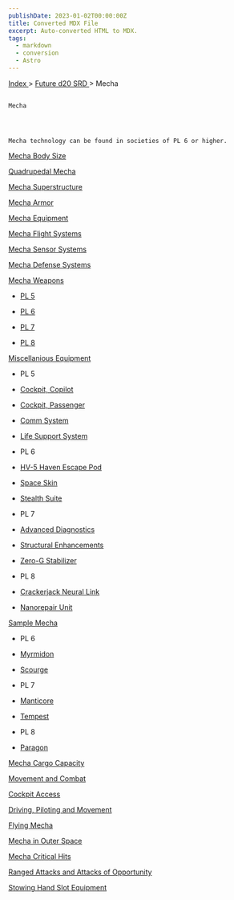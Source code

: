 ```yaml
---
publishDate: 2023-01-02T00:00:00Z
title: Converted MDX File
excerpt: Auto-converted HTML to MDX.
tags:
  - markdown
  - conversion
  - Astro
---
```


[
Index
](-index) >
[
Future d20 SRD
](future-d20-srd-index) > Mecha

##

    Mecha




    Mecha technology can be found in societies of PL 6 or higher.

[
Mecha Body Size
](future-d20-srd-mecha-mecha-body-size)

[
Quadrupedal Mecha
](future-d20-srd-mecha-quadrupedal-mecha)

[
Mecha Superstructure
](future-d20-srd-mecha-mecha-superstructure)

[
Mecha Armor
](future-d20-srd-mecha-mecha-armor)

[
Mecha Equipment
](future-d20-srd-mecha-mecha-equipment)

[
Mecha Flight Systems
](future-d20-srd-mecha-mecha-flight-systems)

[
Mecha Sensor Systems
](future-d20-srd-mecha-mecha-sensor-systems)

[
Mecha Defense Systems
](future-d20-srd-mecha-mecha-defense-systems)

[
Mecha Weapons
](future-d20-srd-mecha-mecha-weapons-index)

- [
  PL 5
  ](future-d20-srd-mecha-mecha-weapons-mecha-weapons-progress-level-5)

- [
  PL 6
  ](future-d20-srd-mecha-mecha-weapons-mecha-weapons-progress-level-6)

- [
  PL 7
  ](future-d20-srd-mecha-mecha-weapons-mecha-weapons-progress-level-7)

- [
  PL 8
  ](future-d20-srd-mecha-mecha-weapons-mecha-weapons-progress-level-8)

[
Miscellanious Equipment
](future-d20-srd-mecha-miscellanious-equipment-index)

- PL 5
- [
  Cockpit, Copilot
  ](future-d20-srd-mecha-miscellanious-equipment-cockpit-copilot)

- [
  Cockpit, Passenger
  ](future-d20-srd-mecha-miscellanious-equipment-cockpit-passenger)

- [
  Comm System
  ](future-d20-srd-mecha-miscellanious-equipment-comm-system)

- [
  Life Support System
  ](future-d20-srd-mecha-miscellanious-equipment-life-support-system)

- PL 6
- [
  HV-5 Haven Escape Pod
  ](future-d20-srd-mecha-miscellanious-equipment-hv5-haven-escape-pod)

- [
  Space Skin
  ](future-d20-srd-mecha-miscellanious-equipment-space-skin)

- [
  Stealth Suite
  ](future-d20-srd-mecha-miscellanious-equipment-stealth-suite)

- PL 7
- [
  Advanced Diagnostics
  ](future-d20-srd-mecha-miscellanious-equipment-advanced-diagnostics)

- [
  Structural Enhancements
  ](future-d20-srd-mecha-miscellanious-equipment-structural-enhancement)

- [
  Zero-G Stabilizer
  ](future-d20-srd-mecha-miscellanious-equipment-zero-g-stabilizer)

- PL 8
- [
  Crackerjack Neural Link
  ](future-d20-srd-mecha-miscellanious-equipment-crackerjack-neural-link)

- [
  Nanorepair Unit
  ](future-d20-srd-mecha-miscellanious-equipment-nanorepair-unit)

[
Sample Mecha
](future-d20-srd-mecha-sample-mecha-index)

- PL 6
- [
  Myrmidon
  ](future-d20-srd-mecha-sample-mecha-myrmidon)

- [
  Scourge
  ](future-d20-srd-mecha-sample-mecha-scourge)

- PL 7
- [
  Manticore
  ](future-d20-srd-mecha-sample-mecha-manticore)

- [
  Tempest
  ](future-d20-srd-mecha-sample-mecha-tempest)

- PL 8
- [
  Paragon
  ](future-d20-srd-mecha-sample-mecha-paragon)

[
Mecha Cargo Capacity
](future-d20-srd-mecha-mecha-cargo-capacity)

[
Movement and Combat
](future-d20-srd-mecha-movement-and-combat)

[
Cockpit Access
](future-d20-srd-mecha-cockpit-access)

[
Driving, Piloting and Movement
](future-d20-srd-mecha-driving-piloting-and-movement)

[
Flying Mecha
](future-d20-srd-mecha-flying-mecha)

[
Mecha in Outer Space
](future-d20-srd-mecha-mecha-in-outer-space)

[
Mecha Critical Hits
](future-d20-srd-mecha-mecha-critical-hits)

[
Ranged Attacks and Attacks of Opportunity
](future-d20-srd-mecha-ranged-attacks-and-attacks-of-opportunity)

[
Stowing Hand Slot Equipment
](future-d20-srd-mecha-stowing-hand-slot-equipment)
